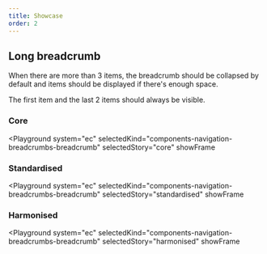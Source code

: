 ```yaml
---
title: Showcase
order: 2
---
```



## Long breadcrumb

When there are more than 3 items, the breadcrumb should be collapsed by default and items should be displayed if there's enough space.

The first item and the last 2 items should always be visible.

### Core

<Playground
  system="ec"
  selectedKind="components-navigation-breadcrumbs-breadcrumb"
  selectedStory="core"
  showFrame
>
  <Html markup={breadcrumbLongCore} />
</Playground>

### Standardised

<Playground
  system="ec"
  selectedKind="components-navigation-breadcrumbs-breadcrumb"
  selectedStory="standardised"
  showFrame
>
  <Html markup={breadcrumbLongStandardised} />
</Playground>

### Harmonised

<Playground
  system="ec"
  selectedKind="components-navigation-breadcrumbs-breadcrumb"
  selectedStory="harmonised"
  showFrame
>
  <Html markup={breadcrumbLongHarmonised} />
</Playground>

